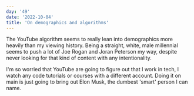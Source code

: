 ```yaml
---
day: '49'
date: '2022-10-04'
title: 'On demographics and algorithms'
---
```


The YouTube algorithm seems to really lean into demographics more heavily than my viewing history. Being a straight, white, male millennial seems to push a lot of Joe Rogan and Joran Peterson my way, despite never looking for that kind of content with any intentionality.

I'm so worried that YouTube are going to figure out that I work in tech, I watch any code tutorials or courses with a different account. Doing it on main is just going to bring out Elon Musk, the dumbest 'smart' person I can name.
